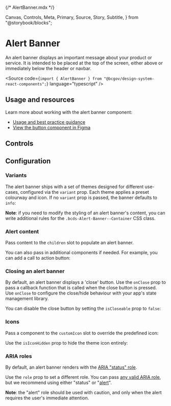 {/* AlertBanner.mdx */}

  Canvas,
  Controls,
  Meta,
  Primary,
  Source,
  Story,
  Subtitle,
} from "@storybook/blocks";


<Meta title="Components/AlertBanner/AlertBanner" />

# Alert Banner

<Subtitle>
  An alert banner displays an important message about your product or service.
  It is intended to be placed at the top of the screen, either above or
  immediately below the header or navbar.
</Subtitle>

<Source
  code={`import { AlertBanner } from "@bcgov/design-system-react-components";`}
  language="typescript"
/>

## Usage and resources

Learn more about working with the alert banner component:

- [Usage and best practice guidance](#)
- [View the button component in Figma](https://www2.gov.bc.ca/gov/content?id=8E36BE1D10E04A17B0CD4D913FA7AC43#designers)

## Controls

<Primary of={AlertBannerStories} />
<Controls of={AlertBannerStories.AlertBannerTemplate} />

## Configuration

### Variants

The alert banner ships with a set of themes designed for different use-cases, configured via the `variant` prop. Each theme applies a preset colourway and icon. If no `variant` prop is passed, the banner defaults to `info`:

<Canvas of={AlertBannerStories.AlertBannerTemplate} />
<Canvas of={AlertBannerStories.SuccessBanner} />
<Canvas of={AlertBannerStories.WarningBanner} />
<Canvas of={AlertBannerStories.DangerBanner} />
<Canvas of={AlertBannerStories.DarkBanner} />
<Canvas of={AlertBannerStories.BetaBanner} />

**Note**: if you need to modify the styling of an alert banner's content, you can write additional rules for the `.bcds-Alert-Banner--Container` CSS class.

### Alert content

Pass content to the `children` slot to populate an alert banner.

You can also pass in additional components if needed. For example, you can add a call to action button:

<Canvas of={AlertBannerStories.BannerWithButton} />

### Closing an alert banner

By default, an alert banner displays a 'close' button. Use the `onClose` prop to pass a callback function that is called when the close button is pressed. Use `onClose` to configure the close/hide behaviour with your app's state management library.

You can disable the close button by setting the `isCloseable` prop to `false`:

<Canvas of={AlertBannerStories.UncloseableBanner} />

### Icons

Pass a component to the `customIcon` slot to override the predefined icon:

<Canvas of={AlertBannerStories.BannerWithCustomIcon} />

Use the `isIconHidden` prop to hide the theme icon entirely:

<Canvas of={AlertBannerStories.BannerWithoutIcon} />

### ARIA roles

By default, an alert banner renders with the [ARIA "status" role](https://developer.mozilla.org/en-US/docs/Web/Accessibility/ARIA/Roles/status_role).

Use the `role` prop to set a different role. You can pass [any valid ARIA role](https://developer.mozilla.org/en-US/docs/Web/Accessibility/ARIA/Roles), but we recommend using either "status" or "[alert](https://developer.mozilla.org/en-US/docs/Web/Accessibility/ARIA/Roles/alert_role)".

**Note**: the "alert" role should be used with caution, and only when the alert requires the user's immediate attention.
